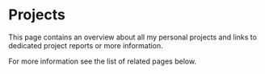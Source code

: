 # Projects


This page contains an overview about all my personal projects
and links to dedicated project reports or more information.

For more information see the list of related pages below.

<DocCardList />
